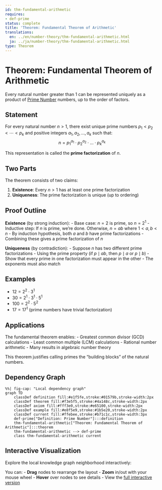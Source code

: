```yaml
---
id: thm-fundamental-arithmetic
requires:
- def-prime
status: complete
title: 'Theorem: Fundamental Theorem of Arithmetic'
translations:
  en: ../en/number-theory/thm-fundamental-arithmetic.html
  ja: ../ja/number-theory/thm-fundamental-arithmetic.html
type: Theorem
---
```


# Theorem: Fundamental Theorem of Arithmetic {#thm-fundamental-arithmetic}

Every natural number greater than 1 can be represented uniquely as a product of [Prime Number](def-prime.qmd) numbers, up to the order of factors.

## Statement

For every natural number $n > 1$, there exist unique prime numbers $p_1 < p_2 < \cdots < p_k$ and positive integers $a_1, a_2, \ldots, a_k$ such that:
$$n = p_1^{a_1} \cdot p_2^{a_2} \cdot \ldots \cdot p_k^{a_k}$$

This representation is called the **prime factorization** of $n$.

## Two Parts

The theorem consists of two claims:

1. **Existence**: Every $n > 1$ has at least one prime factorization
2. **Uniqueness**: The prime factorization is unique (up to ordering)

## Proof Outline

**Existence** (by strong induction):
- Base case: $n = 2$ is prime, so $n = 2^1$
- Inductive step: If $n$ is prime, we're done. Otherwise, $n = ab$ where $1 < a, b < n$
- By induction hypothesis, both $a$ and $b$ have prime factorizations
- Combining these gives a prime factorization of $n$

**Uniqueness** (by contradiction):
- Suppose $n$ has two different prime factorizations
- Using the prime property (if $p \mid ab$, then $p \mid a$ or $p \mid b$)
- Show that every prime in one factorization must appear in the other
- The exponents must also match

## Examples

- $12 = 2^2 \cdot 3^1$
- $30 = 2^1 \cdot 3^1 \cdot 5^1$
- $100 = 2^2 \cdot 5^2$
- $17 = 17^1$ (prime numbers have trivial factorization)

## Applications

The fundamental theorem enables:
- Greatest common divisor (GCD) calculations
- Least common multiple (LCM) calculations
- Rational number arithmetic
- Many results in algebraic number theory

This theorem justifies calling primes the "building blocks" of the natural numbers.

## Dependency Graph

```mermaid
%%| fig-cap: "Local dependency graph"
graph TD
    classDef definition fill:#e1f5fe,stroke:#01579b,stroke-width:2px
    classDef theorem fill:#f3e5f5,stroke:#4a148c,stroke-width:2px
    classDef axiom fill:#fff3e0,stroke:#e65100,stroke-width:2px
    classDef example fill:#e8f5e9,stroke:#1b5e20,stroke-width:2px
    classDef current fill:#ffebee,stroke:#b71c1c,stroke-width:3px
    def-prime["Definition: Prime Number"]:::definition
    thm-fundamental-arithmetic["Theorem: Fundamental Theorem of Arithmetic"]:::theorem
    thm-fundamental-arithmetic --> def-prime
    class thm-fundamental-arithmetic current
```

## Interactive Visualization

Explore the local knowledge graph neighborhood interactively:

::: {.graph-viz data-id="thm-fundamental-arithmetic" data-width="700" data-height="500"}
:::

You can:
- **Drag** nodes to rearrange the layout
- **Zoom** in/out with your mouse wheel
- **Hover** over nodes to see details
- View the [full interactive version](../../output/interactive/thm-fundamental-arithmetic.html){target="_blank"}

